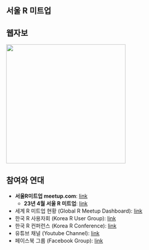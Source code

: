 #  {background-image="../../img/meetup_logo.jpg"}

::: r-fit-text
[]{style="color: #1805ed; font-size:92px;"}
:::


## 서울 R 미트업 {.smaller}

::: {layout-ncol="2"}

## 웹자보

![](../../img/seoul-r-meetup-202304.jpg){.absolute top="0" right="0" width="320"}

## 참여와 연대

-   **서울R미트업 meetup.com**: [link](https://www.meetup.com/seoul-r-meetup)
    -   **23년 4월 서울 R 미트업**: [link](https://www.meetup.com/seoul-r-meetup/events/292232899/)
-   세계 R 미트업 현황 (Global R Meetup Dashboard): [link](https://r-community.org/usergroups/)
-   한국 R 사용자회 (Korea R User Group): [link](https://r2bit.com/)
-   한국 R 컨퍼런스 (Korea R Conference): [link](https://use-r.kr/)
-   유튜브 채널 (Youtube Channel): [link](https://www.youtube.com/channel/UCW-epmIvjBEhhVXw_F0Nqbw)
-   페이스북 그룹 (Facebook Group): [link](https://www.facebook.com/groups/tidyverse)

:::
